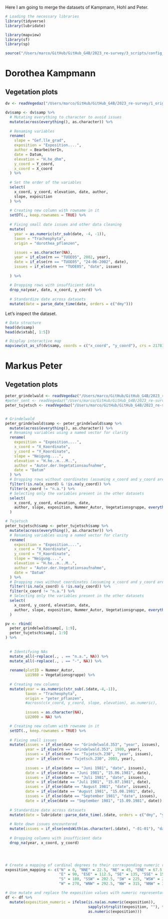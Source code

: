 Here I am going to merge the datasets of Kampmann, Hohl and Peter.

```r
# Loading the necessary libraries
library(tidyverse)
library(lubridate)

library(mapview)
library(sf)
library(sp)

source("/Users/marco/GitHub/GitHub_G4B/2023_re-survey/3_scripts/config_1_readVegedaz_marco.R")
```

# Dorothea Kampmann

## Vegetation plots

```r

dv <- readVegedaz("/Users/marco/GitHub/GitHub_G4B/2023_re-survey/1_original_data/Data_Dorothea_Kampmann/NFP48_C_Vegetationsaufnahmen.tab")

dv$samp <- dv$samp %>%
  # Mutating everything to character to avoid issues
  mutate(across(everything(), as.character)) %>%
  
  # Renaming variables
  rename(
    slope = "Gef.lle_grad",
    exposition = "Exposition....",
    author = BearbeiterIn,
    date = Datum,
    elevation = "H.he_dhm",
    y_coord = Y_coord,
    x_coord = X_coord
  ) %>%
  
  # Set the order of the variables
  select(
    x_coord, y_coord, elevation, date, author,
    slope, exposition
  ) %>%
  
  # Creating new column with rowname in it
  setDT(., keep.rownames = TRUE) %>%
  
  # Fixing small date issues and other data cleaning
  mutate(
    year = as.numeric(str_sub(date, -4, -1)),
    taxon = "Tracheophyta",
    origin = "dorothea_pflanzen",
    
    issues = as.character(NA),
    year = if_else(rn == "TUOE05", 2002, year),
    date = if_else(rn == "TUOE05", "24-06-2002", date),
    issues = if_else(rn == "TUOE05", "date", issues)
    
  ) %>%
  
  # Dropping rows with insufficient data
  drop_na(year, date, x_coord, y_coord) %>%
  
  # Standardize date across datasets
  mutate(date = parse_date_time(date, orders = c("dmy")))
```

Let's inspect the dataset.

```r

# Data structure
head(dv$samp)
head(dv$xtab[, 1:5])

# Display interactive map
mapview(st_as_sf(dv$samp, coords = c("x_coord", "y_coord"), crs = 21781), cex = 3)
```

# Markus Peter

## Vegetation plots

```r
peter_grindelwald <- readVegedaz("/Users/marco/GitHub/GitHub_G4B/2023_re-survey/1_original_data/Data_Markus_Peter_ART-Datenbank/Peter_Grindelwald_ART-Datenbank.tab")
#peter_sent <- readVegedaz("/Users/marco/GitHub/GitHub_G4B/2023_re-survey/1_original_data#/Data_Markus_Peter_ART-Datenbank/Peter_Sent_ART-Datenbank.tab") 
peter_tujetsch <- readVegedaz("/Users/marco/GitHub/GitHub_G4B/2023_re-survey/1_original_data/Data_Markus_Peter_ART-Datenbank/Peter_Tujetsch_ART-Datenbank.tab")


# Grindelwald
peter_grindelwald$samp <- peter_grindelwald$samp %>%
  mutate(across(everything(), as.character)) %>%
  # Renaming variables using a named vector for clarity
  rename(
    exposition = "Exposition....",
    x_coord = "X_Koordinate",
    y_coord = "Y_Koordinate",
    slope = "Neigung....",
    elevation = "H.he..m...M..",
    author = "Autor.der.Vegetationsaufnahme",
    date = "Datum"
  ) %>%
  # Dropping rows without coordinates (assuming x_coord and y_coord are numeric)
  filter(!is.na(x_coord) & !is.na(y_coord)) %>%
  filter(x_coord != "n.a.") %>%
  # Selecting only the variables present in the other datasets
  select(
    x_coord, y_coord, elevation, date,
    author, slope, exposition, Nummer_Autor, Vegetationsgruppe, everything()
  )

# Tujetsch
peter_tujetsch$samp <- peter_tujetsch$samp %>%
  mutate(across(everything(), as.character)) %>%
  # Renaming variables using a named vector for clarity
  rename(
    exposition = "Exposition....",
    x_coord = "X_Koordinate",
    y_coord = "Y_Koordinate",
    slope = "Neigung....",
    elevation = "H.he..m...M..",
    author = "Autor.der.Vegetationsaufnahme",
    date = "Datum"
  ) %>%
  # Dropping rows without coordinates (assuming x_coord and y_coord are numeric)
  filter(!is.na(x_coord) & !is.na(y_coord)) %>%
  filter(x_coord != "n.a.") %>%
  # Selecting only the variables present in the other datasets
  select(
    x_coord, y_coord, elevation, date,
    author, slope, exposition, Nummer_Autor, Vegetationsgruppe, everything()
  )

pv <- rbind(
  peter_grindelwald$samp[, 1:9],
  peter_tujetsch$samp[, 1:9]
) %>%
  
  
  # Identifying NAs
  mutate_all(~replace(., . == "n.a.", NA)) %>%
  mutate_all(~replace(., . == "-", NA)) %>%
  
  rename(plotID = Nummer_Autor,
         LU1980 = Vegetationsgruppe) %>%
  
  # Creating new columns
  mutate(year = as.numeric(str_sub(.$date,-4,-1)),
         taxon = "Tracheophyta",
         origin = "peter_pflanzen",
         #across(c(x_coord, y_coord, slope, elevation), as.numeric),
         
         issues = as.character(NA),
         LU2000 = NA) %>%

  # Creating new column with rowname in it
  setDT(., keep.rownames = TRUE) %>%
  
  # Fixing small issues
  mutate(issues = if_else(date == "Grindelwald.353", "year", issues),
         year = if_else(rn == "Grindelwald.353", 1980, year),
         issues = if_else(date == "Tujetsch.230", "year", issues),
         year = if_else(rn == "Tujetsch.230", 2003, year),
         
         issues = if_else(date == "Juni 1981", "date", issues),
         date = if_else(date == "Juni 1981", "15.06.1981", date),
         issues = if_else(date == "Juli 1981", "date", issues),
         date = if_else(date == "Juli 1981", "15.07.1981", date),
         issues = if_else(date == "August 1981", "date", issues),
         date = if_else(date == "August 1981", "15.08.1981", date),
         issues = if_else(date == "September 1981", "date", issues),
         date = if_else(date == "September 1981", "15.09.1981", date)) %>%
  
  # Standardize date across datasets
  mutate(date = lubridate::parse_date_time(.$date, orders = c("dmy", "y"))) %>%
  
  # Note down issues encountered
  mutate(issues = if_else(endsWith(as.character(.$date), "-01-01"), "date", issues)) %>%
  
  # Dropping columns with insufficient data
  drop_na(year, x_coord, y_coord)





```

```r
# Create a mapping of cardinal degrees to their corresponding numeric representations
exposition_mapping <- c("N" = 0, "NNE" = 22.5, "NE" = 45, "ENE" = 67.5,
                        "E" = 90, "ESE" = 112.5, "SE" = 135, "SSE" = 157.5,
                        "S" = 180, "SSW" = 202.5, "SW" = 225, "WSW" = 247.5,
                        "W" = 270, "WNW" = 292.5, "NW" = 315, "NNW" = 337.5)

# Use mutate and replace the exposition values with numeric representations if they are not already numeric
df <- df %>%
  mutate(exposition_numeric = ifelse(is.na(as.numeric(exposition)), 
                                     sapply(strsplit(exposition, ""), function(dir) sum(exposition_mapping[dir])),
                                     as.numeric(exposition)))
```
